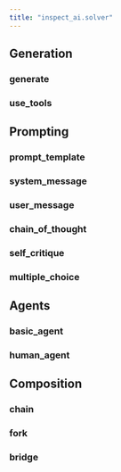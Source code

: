 ```yaml
---
title: "inspect_ai.solver"
---
```


## Generation

### generate
### use_tools

## Prompting

### prompt_template
### system_message
### user_message
### chain_of_thought
### self_critique
### multiple_choice

## Agents

### basic_agent
### human_agent

## Composition

### chain
### fork
### bridge
